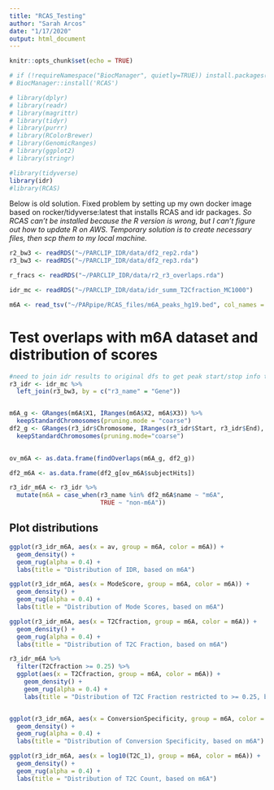 ```yaml
---
title: "RCAS_Testing"
author: "Sarah Arcos"
date: "1/17/2020"
output: html_document
---
```


```r
knitr::opts_chunk$set(echo = TRUE)

# if (!requireNamespace("BiocManager", quietly=TRUE)) install.packages("BiocManager")
# BiocManager::install('RCAS')

# library(dplyr)
# library(readr)
# library(magrittr)
# library(tidyr)
# library(purrr)
# library(RColorBrewer)
# library(GenomicRanges)
# library(ggplot2)
# library(stringr)

#library(tidyverse)
library(idr)
#library(RCAS)
```

Below is old solution. Fixed problem by setting up my own docker image based on rocker/tidyverse:latest that installs RCAS and idr packages.
_So RCAS can't be installed because the R version is wrong, but I can't figure out how to update R on AWS. Temporary solution is to create necessary files, then scp them to my local machine._

```r
r2_bw3 <- readRDS("~/PARCLIP_IDR/data/df2_rep2.rda")
r3_bw3 <- readRDS("~/PARCLIP_IDR/data/df2_rep3.rda")

r_fracs <- readRDS("~/PARCLIP_IDR/data/r2_r3_overlaps.rda")

idr_mc <- readRDS("~/PARCLIP_IDR/data/idr_summ_T2Cfraction_MC1000")

m6A <- read_tsv("~/PARpipe/RCAS_files/m6A_peaks_hg19.bed", col_names = FALSE)
```

# Test overlaps with m6A dataset and distribution of scores
```r
#need to join idr results to original dfs to get peak start/stop info to calculate m6A overlaps. Use 3rd replicate
r3_idr <- idr_mc %>%
  left_join(r3_bw3, by = c("r3_name" = "Gene"))


m6A_g <- GRanges(m6A$X1, IRanges(m6A$X2, m6A$X3)) %>%
  keepStandardChromosomes(pruning.mode = "coarse")
df2_g <- GRanges(r3_idr$Chromosome, IRanges(r3_idr$Start, r3_idr$End), score = r3_idr$av, name = r3_idr$r3_name) %>%
  keepStandardChromosomes(pruning.mode="coarse")
  

ov_m6A <- as.data.frame(findOverlaps(m6A_g, df2_g))

df2_m6A <- as.data.frame(df2_g[ov_m6A$subjectHits])

r3_idr_m6A <- r3_idr %>%
  mutate(m6A = case_when(r3_name %in% df2_m6A$name ~ "m6A",
                         TRUE ~ "non-m6A"))
```

## Plot distributions
```r
ggplot(r3_idr_m6A, aes(x = av, group = m6A, color = m6A)) +
  geom_density() +
  geom_rug(alpha = 0.4) +
  labs(title = "Distribution of IDR, based on m6A")

ggplot(r3_idr_m6A, aes(x = ModeScore, group = m6A, color = m6A)) +
  geom_density() +
  geom_rug(alpha = 0.4) +
  labs(title = "Distribution of Mode Scores, based on m6A")

ggplot(r3_idr_m6A, aes(x = T2Cfraction, group = m6A, color = m6A)) +
  geom_density() +
  geom_rug(alpha = 0.4) +
  labs(title = "Distribution of T2C Fraction, based on m6A")

r3_idr_m6A %>%
  filter(T2Cfraction >= 0.25) %>%
  ggplot(aes(x = T2Cfraction, group = m6A, color = m6A)) +
    geom_density() +
    geom_rug(alpha = 0.4) +
    labs(title = "Distribution of T2C Fraction restricted to >= 0.25, based on m6A")


ggplot(r3_idr_m6A, aes(x = ConversionSpecificity, group = m6A, color = m6A)) +
  geom_density() +
  geom_rug(alpha = 0.4) +
  labs(title = "Distribution of Conversion Specificity, based on m6A")

ggplot(r3_idr_m6A, aes(x = log10(T2C_1), group = m6A, color = m6A)) +
  geom_density() +
  geom_rug(alpha = 0.4) +
  labs(title = "Distribution of T2C Count, based on m6A")

```













